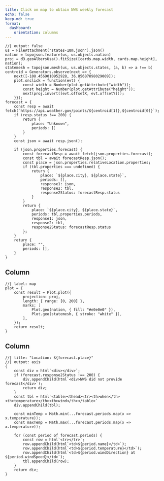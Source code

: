 ```yaml
---
title: Click on map to obtain NWS weekly forecast
echo: false
keep-md: true
format:
  dashboard:
    orientation: columns
---
```


```ojs
//| output: false
us = FileAttachment("states-10m.json").json()
nation = topojson.feature(us, us.objects.nation)
proj = d3.geoAlbersUsa().fitSize([cards.map.width, cards.map.height], nation);
statemesh = topojson.mesh(us, us.objects.states, (a, b) => a !== b)
centroid = Generators.observe(next => {
    next([-108.4569010952928, 36.85687898029089]);
    plot.onclick = function(evt) {
        const width = Number(plot.getAttribute("width"));
        const height = Number(plot.getAttribute("height"));
        next(proj.invert([evt.offsetX, evt.offsetY]));
    }});
forecast = {
    const resp = await fetch(`https://api.weather.gov/points/${centroid[1]},${centroid[0]}`);
    if (resp.status !== 200) {
        return {
            place: "Unknown",
            periods: []
        }
    }
    const json = await resp.json();
    
    if (json.properties.forecast) {
        const forecastResp = await fetch(json.properties.forecast);
        const tbl = await forecastResp.json();
        const place = json.properties.relativeLocation.properties;
        if (tbl.properties === undefined) {
            return {
                place: `${place.city}, ${place.state}`,
                periods: [],
                response1: json,
                response2: tbl,
                response2Status: forecastResp.status
            }
        }
        return {
            place: `${place.city}, ${place.state}`,
            periods: tbl.properties.periods,
            response1: json,
            response2: tbl,
            response2Status: forecastResp.status
        };
    }
    return {
        place: "",
        periods: [],
    }
}
```

## Column {width=60%}

```ojs
//| label: map
plot = {
    const result = Plot.plot({
        projection: proj,
        length: { range: [0, 200] },
        marks: [
            Plot.geo(nation, { fill: "#e0e0e0" }),
            Plot.geo(statemesh, { stroke: "white" }),
        ],
    });
    return result;
}
```

## Column {width=40%}

```ojs
//| title: "Location: ${forecast.place}"
//| output: asis
{
    const div = html`<div></div>`;
    if (forecast.response2Status !== 200) {
        div.appendChild(html`<div>NWS did not provide forecast</div>`);
        return div;
    }
    const tbl = html`<table><thead><tr><th>when</th><th>temperature</th><th>wind</th></table>`
    div.appendChild(tbl);

    const minTemp = Math.min(...forecast.periods.map(x => x.temperature));
    const maxTemp = Math.max(...forecast.periods.map(x => x.temperature));

    for (const period of forecast.periods) {
        const row = html`<tr></tr>`;
        row.appendChild(html`<td>${period.name}</td>`);
        row.appendChild(html`<td>${period.temperature}</td>`);
        row.appendChild(html`<td>${period.windDirection} at ${period.windSpeed}</td>`);
        tbl.appendChild(row);
    }
    return div;
}
```
